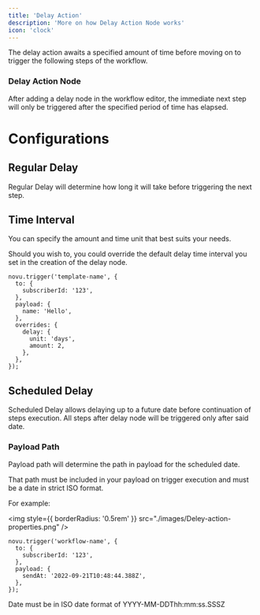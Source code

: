 ```yaml
---
title: 'Delay Action'
description: 'More on how Delay Action Node works'
icon: 'clock'
---
```


The delay action awaits a specified amount of time before moving on to trigger the following steps of the workflow.

### Delay Action Node

After adding a delay node in the workflow editor, the immediate next step will only be triggered after the specified period of time has elapsed.

# Configurations

## Regular Delay

Regular Delay will determine how long it will take before triggering the next step.

## Time Interval

You can specify the amount and time unit that best suits your needs.

Should you wish to, you could override the default delay time interval you set in the creation of the delay node.

```tsx
novu.trigger('template-name', {
  to: {
    subscriberId: '123',
  },
  payload: {
    name: 'Hello',
  },
  overrides: {
    delay: {
      unit: 'days',
      amount: 2,
    },
  },
});

```

## Scheduled Delay

Scheduled Delay allows delaying up to a future date before continuation of steps execution. All steps after delay node will be triggered only after said date.

### Payload Path[](https://docs.novu.co/platform/delay#payload-path)

Payload path will determine the path in payload for the scheduled date.

That path must be included in your payload on trigger execution and must be a date in strict ISO format.

For example:

<img
  style={{ borderRadius: '0.5rem' }}
  src="./images/Deley-action-properties.png"
/>

```tsx
novu.trigger('workflow-name', {
  to: {
    subscriberId: '123',
  },
  payload: {
    sendAt: '2022-09-21T10:48:44.388Z',
  },
});

```

<Note>
Date must be in ISO date format of YYYY-MM-DDThh:mm:ss.SSSZ
</Note>

